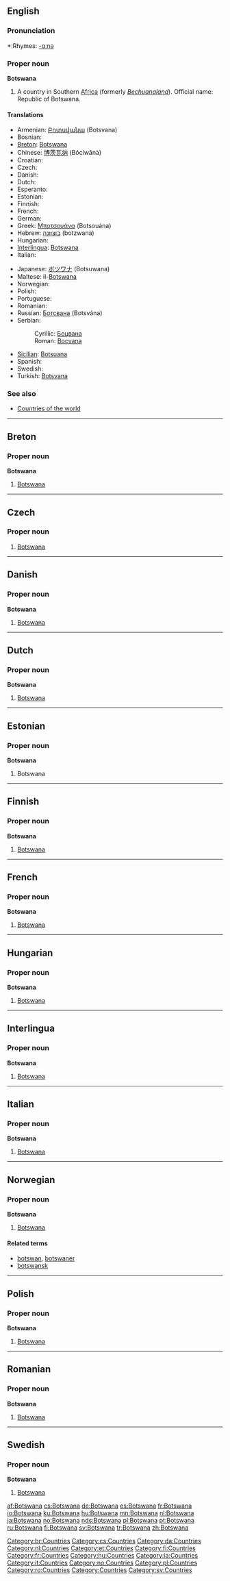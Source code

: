 ==English==

===Pronunciation===
*:Rhymes: [[Rhymes:English:-ɑːnə|-ɑːnə]]

===Proper noun===
'''Botswana'''

# A country in Southern [[Africa]] (formerly ''[[Bechuanaland]]''). Official name: Republic of Botswana.

====Translations====
{{top}}
*Armenian: [[Բոտսվանա]] (Botsvana)
* Bosnian: {{t-|bs|Bocvana|f}}
*[[Breton]]: [[#Breton|Botswana]]
*Chinese: [[博茨瓦纳]] (Bócíwǎnà)
*Croatian: {{t-|hr|Bocvana|f}}
* Czech: {{t+|cs|Botswana|f}}
* Danish: {{t-|da|Botswana}}
* Dutch: {{t+|nl|Botswana|n}}
* Esperanto: {{t-|eo|Bocvano|xs=Esperanto}}
* Estonian: {{t-|et|Botswana}}
* Finnish: {{t+|fi|Botswana}}
* French: {{t+|fr|Botswana}}
* German: {{t+|de|Botsuana}}
*Greek: [[Μποτσουάνα]] (Botsouána) {{f}}
*Hebrew: [[בוצוונה]] (botzwana)
* Hungarian: {{t+|hu|Botswana}}
*[[Interlingua]]: [[#Interlingua|Botswana]]
* Italian: {{t-|it|Botswana|f}}
{{mid}}
*Japanese: [[ボツワナ]] (Botsuwana)
*Maltese: il-[[Botswana]]
* Norwegian: {{t+|no|Botswana}}
* Polish: {{t+|pl|Botswana|f}}
* Portuguese: {{t+|pt|Botsuana|f}}
* Romanian: {{t-|ro|Botswana|f}}
*Russian: [[Ботсвана]] (Botsvána) {{f}}
*Serbian:
*:Cyrillic: [[Боцвана#Serbian|Боцвана]] {{f}}
*:Roman: [[Bocvana#Serbian|Bocvana]] {{f}}
*[[Sicilian]]: [[Botsuana]] {{f}}
* Spanish: {{t+|es|Botsuana|f}}
* Swedish: {{t+|sv|Botswana}}
*Turkish: [[Botsvana]]
{{bottom}}

===See also===
*[[Countries of the world]]

----

==Breton==

===Proper noun===
'''Botswana'''

# [[#English|Botswana]]

[[Category:br:Countries]]

----
==Czech==

===Proper noun===
{{cs-proper noun|g=f}}

# [[#English|Botswana]]

[[Category:cs:Countries]]
----

==Danish==

===Proper noun===
'''Botswana'''

# [[#English|Botswana]]

[[Category:da:Countries]]

----

==Dutch==

===Proper noun===
'''Botswana''' {{n}}

# [[#English|Botswana]]

[[Category:nl:Countries]]

----

==Estonian==

===Proper noun===
'''Botswana'''

# Botswana {{et-country}}

[[Category:et:Countries]]

----

==Finnish==

===Proper noun===
'''Botswana'''

# [[#English|Botswana]]

[[Category:fi:Countries]]

----

==French==

===Proper noun===
'''Botswana'''

# [[#English|Botswana]]

[[Category:fr:Countries]]

----

==Hungarian==

===Proper noun===
'''Botswana'''

# [[#English|Botswana]]

[[Category:hu:Countries]]

----

==Interlingua==

===Proper noun===
'''Botswana'''

# [[#English|Botswana]]

[[Category:ia:Countries]]

----

==Italian==

===Proper noun===
'''Botswana'''

# [[#English|Botswana]]

[[Category:it:Countries]]

----

==Norwegian==

===Proper noun===
'''Botswana'''

# [[#English|Botswana]]

====Related terms====
*[[botswan]], [[botswaner]]
*[[botswansk]]

[[Category:no:Countries]]

----

==Polish==

===Proper noun===
'''Botswana'''

# [[#English|Botswana]]

[[Category:pl:Countries]]

----

==Romanian==

===Proper noun===
'''Botswana'''

# [[#English|Botswana]]

[[Category:ro:Countries]]

----

==Swedish==

===Proper noun===
'''Botswana'''

# [[#English|Botswana]]

[[Category:Countries]]
[[Category:sv:Countries]]

[[af:Botswana]]
[[cs:Botswana]]
[[de:Botswana]]
[[es:Botswana]]
[[fr:Botswana]]
[[io:Botswana]]
[[ku:Botswana]]
[[hu:Botswana]]
[[mn:Botswana]]
[[nl:Botswana]]
[[ja:Botswana]]
[[no:Botswana]]
[[nds:Botswana]]
[[pl:Botswana]]
[[pt:Botswana]]
[[ru:Botswana]]
[[fi:Botswana]]
[[sv:Botswana]]
[[tr:Botswana]]
[[zh:Botswana]]